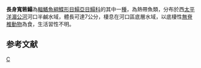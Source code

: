 {{Speciesbox 
| taxon = Brachirus elongatus
| authority = [[Pellegrin|Pellegrin]] & [[Chevey|Chevey]], 1940
| status = LC
| status_system = IUCN3.1
| synonyms = *''Typhlachirus elongatus, Pellegrin & Chevey, 1940 ''
}}

'''長身寬箬鰨'''為[[輻鰭魚綱|輻鰭魚綱]][[鰈形目|鰈形目]][[鰨亞目|鰨亞目]][[鰨科|鰨科]]的其中一[[種|種]]，為熱帶魚類，分布於西[[太平洋|太平洋]][[湄公河|湄公河]]河口半鹹水域，體長可達7公分，棲息在河口區底層水域，以底棲性[[無脊椎動物|無脊椎動物]]為食，生活習性不明。

==参考文献==
{{reflist}}
{{Taxonbar}}

[[Category:寬箬鰨屬|C]]